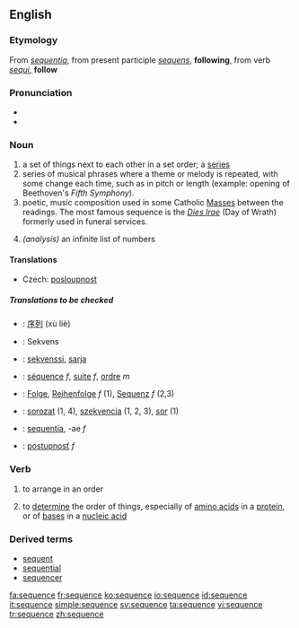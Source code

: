 ==English==

===Etymology===
From {{L.}} ''[[sequentia]]'', from present participle ''[[sequens]]'', '''following''', from verb ''[[sequi]]'', '''follow'''

===Pronunciation===
* {{IPA|/ˈsikwəns/ or /ˈsikwɛns/}}
*{{audio|en-us-sequence.ogg|Audio (US)}}

===Noun===
{{en-noun}}

# a set of things next to each other in a set order; a [[series]]
# series of musical phrases where a theme or melody is repeated, with some change each time, such as in pitch or length (example: opening of Beethoven's ''Fifth Symphony'').
# poetic, music composition used in some Catholic [[Mass]]es between the readings.  The most famous sequence is the ''[[Dies Irae]]'' (Day of Wrath) formerly used in funeral services.
# {{mathematics}} ''(analysis)'' an infinite list of numbers

====Translations====
{{trans-top|in mathematics}}
<!-- The definition given above for the meaning in mathematics is dubious. There are both infinite and finite sequences in mathematics. --Daniel Polansky -->
*Czech: [[posloupnost]] {{f}}
{{trans-mid}}
{{trans-bottom}}

=====Translations to be checked=====
{{checktrans}}
*{{ttbc|Chinese}}: [[序列]] (xù liè)
*{{ttbc|Danish}}: Sekvens
*{{ttbc|Finnish}}: [[sekvenssi]], [[sarja]]
*{{ttbc|French}}: [[séquence]] ''f'', [[suite]] ''f'', [[ordre]] ''m''
*{{ttbc|German}}: [[Folge]], [[Reihenfolge]] ''f'' (1), [[Sequenz]] ''f'' (2,3)
*{{ttbc|Hungarian}}: [[sorozat]] (1, 4), [[szekvencia]] (1, 2, 3), [[sor]] (1)
*{{ttbc|Latin}}: [[sequentia]], -ae ''f''
*{{ttbc|Slovak}}: [[postupnosť]] ''f''

===Verb===
{{en-verb|sequences|sequencing|sequenced}}

# {{transitive}} to arrange in an order
# {{transitive}} to [[determine]] the order of things, especially of [[amino acid]]s in a [[protein]], or of [[base]]s in a [[nucleic acid]]

===Derived terms===
*[[sequent]]
*[[sequential]]
*[[sequencer]]

[[fa:sequence]]
[[fr:sequence]]
[[ko:sequence]]
[[io:sequence]]
[[id:sequence]]
[[it:sequence]]
[[simple:sequence]]
[[sv:sequence]]
[[ta:sequence]]
[[vi:sequence]]
[[tr:sequence]]
[[zh:sequence]]